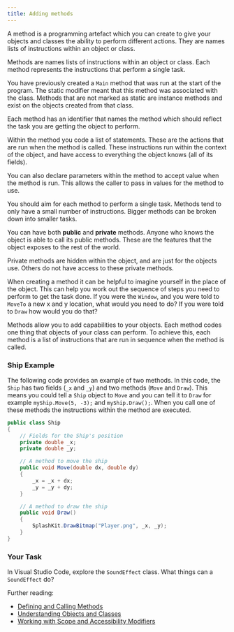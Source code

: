 ```yaml
---
title: Adding methods
---
```



A method is a programming artefact which you can create to give your objects and classes the ability to perform different actions.  They are names lists of instructions within an object or class.

Methods are names lists of instructions within an object or class. Each method represents the instructions that perform a single task.

You have previously created a `Main` method that was run at the start of the program. The static modifier meant that this method was associated with the class. Methods that are not marked as static are instance methods and exist on the objects created from that class.

Each method has an identifier that names the method which should reflect the task you are getting the object to perform.

Within the method you code a list of statements. These are the actions that are run when the method is called. These instructions run within the context of the object, and have access to everything the object knows (all of its fields).

You can also declare parameters within the method to accept value when the method is run. This allows the caller to pass in values for the method to use.

You should aim for each method to perform a single task. Methods tend to only have a small number of instructions. Bigger methods can be broken down into smaller tasks.

You can have both **public** and **private** methods. Anyone who knows the object is able to call its public methods. These are the features that the object exposes to the rest of the world.

Private methods are hidden within the object, and are just for the objects use. Others do not have access to these private methods.

When creating a method it can be helpful to imagine yourself in the place of the object. This can help you work out the sequence of steps you need to perform to get the task done.  If you were the `Window`, and you were told to `MoveTo` a new x and y location, what would you need to do? If you were told to `Draw` how would you do that?

Methods allow you to add capabilities to your objects. Each method codes one thing that objects of your class can perform. To achieve this, each method is a list of instructions that are run in sequence when the method is called.

### Ship Example

The following code provides an example of two methods. In this code, the `Ship` has two fields (`_x` and `_y`) and two methods (`Move` and `Draw`). This means you could tell a `Ship` object to `Move` and you can tell it to `Draw` for example `myShip.Move(5, -3);` and `myShip.Draw();`. When you call one of these methods the instructions within the method are executed.

```cs
public class Ship
{
    // Fields for the Ship's position
    private double _x;
    private double _y;

    // A method to move the ship
    public void Move(double dx, double dy)
    {
        _x = _x + dx;
        _y = _y + dy;
    }

    // A method to draw the ship
    public void Draw()
    {
        SplashKit.DrawBitmap("Player.png", _x, _y);
    }
}
```

### Your Task

In Visual Studio Code, explore the `SoundEffect` class. What things can a `SoundEffect` do?

Further reading:

* [Defining and Calling Methods](https://www.microsoft.com/net/tutorials/csharp/getting-started/methods)
* [Understanding Objects and Classes](https://www.microsoft.com/net/tutorials/csharp/getting-started/classes-objects)
* [Working with Scope and Accessibility Modifiers](https://www.microsoft.com/net/tutorials/csharp/getting-started/scope-accessibility)

